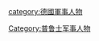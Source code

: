 {{Catnav|頁面分類|历史|各國歷史|德國歷史|普鲁士历史}}
{{Catnav|頁面分類|人物|各國人物|德国人|德國軍事人物}}
{{Catnav|頁面分類|人物|各國人物|各國軍事人物|德國軍事人物}}

[[Category:普鲁士军事人物|Category:普鲁士军事人物]]
[[category:德國軍事人物|category:德國軍事人物]]